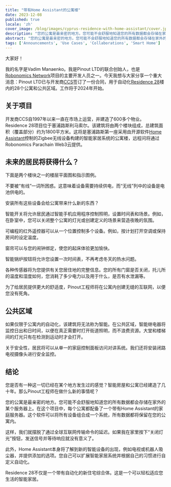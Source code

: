 ```yaml
---
title: "带有Home Assistant的公寓楼"
date: 2023-12-08
published: true
locale: 'zh'
cover_image: /blog/images/cyprus-residence-with-home-assistant/cover.jpg
description: "您的公寓是最亲密的地方。您可能不会舒服地知道您的所有数据都会存储在家外的某个服务器上。在这个项目中，每个公寓都配备了一个带有Home Assistant的家庭服务器。"
abstract: "您的公寓是最亲密的地方。您可能不会舒服地知道您的所有数据都会存储在家外的某个服务器上。在这个项目中，每个公寓都配备了一个带有Home Assistant的家庭服务器。"
tags: ['Announcements', 'Use Cases', 'Collaborations', 'Smart Home']
---
```


大家好！

我的名字是Vadim Manaenko。我是Pinout LTD的联合创始人，也是[Robonomics Network](https://robonomics.network/)项目的主要开发人员之一。今天我想与大家分享一个重大消息：Pinout LTD已与开发商[CCS](https://www.stylianidesgroup.com/)签订了一份合同，用于自动化[Residence 28](https://www.stylianidesgroup.com/property/residence-28)楼内的28个公寓和公共区域。工作将于2024年开始。

## 关于项目

开发商CCS自1997年以来一直在市场上运营，并建造了600多个物业。Residence 28项目位于塞浦路斯利马索尔。该建筑将由两个楼块组成，总建筑面积（覆盖部分）约为1800平方米。这将是塞浦路斯第一座采用由开源软件[Home Assistant](https://www.home-assistant.io/)控制的Zigbee无线设备构建的智能家居系统的公寓楼，远程问将通过Robonomics Parachain Web3云提供。

## 未来的居民将获得什么？

下面是两个楼块之一的楼层平面图和指示图例。

<RbImage zoom src="/blog/images/cyprus-residence-with-home-assistant/smart-home-floor-plan-cyprus-residence.jpg" alt="Smart home floor plan" />

不要被“有线”一词所困惑。这意味着设备需要持续供电，而“无线”列中的设备是电池供电的。

安装所有这些设备会给公寓带来什么新的东西？

智能开关将允许居民通过智能手机应用程序控制照明，设置时间表和场景。例如，在卧室中，您可以关闭整个公寓的灯光或创建定义的场景来营造夜晚的氛围。

可编程的红外遥控器可以从一个位置控制多个设备。例如，按计划打开空调或保持房间的设定温度。

窗帘可以与您的闹钟绑定，使您的起床体验更加愉快。

智能锅炉按钮将允许您设置一次时间表，不再考虑冬天的热水问题。

各种传感器将为您提供有关您居住地的完整信息。您的所有门窗是否关闭，托儿所的温度和湿度如何，您消耗了多少电力以及用于什么，是否有水泄漏等。

为了给居民提供更大的舒适度，Pinout工程师将在公寓内创建无缝的互联网，以便您没有死角。

## 公共区域

如果仅限于公寓内的自动化，该建筑将无法称为智能。在公共区域，智能继电器将监控日出和日时间，以便在真正需要时打开街道照明，而不浪费资源。大堂和楼梯间的灯光只有在检测到运动时才会打开。

关于安全性，居民将可以从单一的家庭控制面板访问对讲系统。我们还将安装闭路电视摄像头进行安全监控。

<RbImage zoom src="/blog/images/cyprus-residence-with-home-assistant/smart-home-lobby-plan-cyprus-residence.jpg" alt="Smart home lobby plan" />

## 结论

您是否有一种这一切已经在某个地方发生过的感觉？智能房屋和公寓已经建造了几十年。那么Pinout工程师在做什么新的事情呢？

您的公寓是最亲密的地方。您可能不会舒服地知道您的所有数据都会存储在家外的某个服务器上。在这个项目中，每个公寓都配备了一个带有Home Assistant的家庭服务器。这个软件可以将所有设备组合成一个系统，所有数据都将保留在您的公寓内。

这样，我们就摆脱了通过全球互联网传输命令的延迟。如果我在家里按下“关闭灯光”按钮，发送信号并等待响应就没有意义了。

此外，Home Assistant本身将了解到新的智能设备的出现，例如电视或机器人吸尘器，并提供添加的选项。您自己可以扩展智能家居系统并根据自己的习惯进行自定义自动化。

Residence 28不仅是一个带有自动化的新住宅综合体。这是一个可以轻松适应您生活的智能家居。